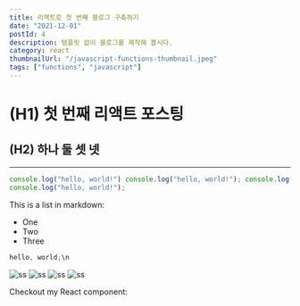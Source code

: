 ```yaml
---
title: 리액트로 첫 번째 블로그 구축하기
date: "2021-12-01"
postId: 4
description: 템플릿 없이 블로그를 제작해 봅시다.
category: react
thumbnailUrl: "/javascript-functions-thumbnail.jpeg"
tags: ["functions", "javascript"]
---
```


# (H1) 첫 번째 리액트 포스팅

## (H2) 하나 둘 셋 넷

---

```javascript
console.log("hello, world!") console.log("hello, world!"); console.log("hello, world!");
console.log("hello, world!");
```

This is a list in markdown:

- One
- Two
- Three

```jsx
hello, world;\n
```

![ss](/cat.png "귀여운 고양이 모습")
![ss](/2.png)
![ss](/3.png)
![ss](/4.png)

Checkout my React component:
